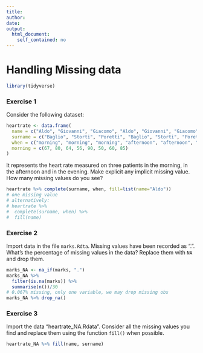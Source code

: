 ```yaml
---
title:
author:
date:
output:
  html_document:
    self_contained: no
---
```




Handling Missing data
================================

```r
library(tidyverse)
```


### Exercise 1
Consider the following dataset:


```r
heartrate <- data.frame(
  name = c("Aldo", "Giovanni", "Giacomo", "Aldo", "Giovanni", "Giacomo", "Giovanni", "Giacomo"),
  surname = c("Baglio", "Storti", "Poretti", "Baglio", "Storti", "Poretti", "Storti", "Poretti"),
  when = c("morning", "morning", "morning", "afternoon", "afternoon", "afternoon", "evening", "evening"),
  morning = c(67, 80, 64, 56, 90, 50, 60, 85)
)
```

It represents the heart rate measured on three patients in the morning, in the afternoon and in the evening. Make explicit any implicit missing value. How many missing values do you see?


```r
heartrate %>% complete(surname, when, fill=list(name="Aldo"))
# one missing value
# alternatively:
# heartrate %>% 
#  complete(surname, when) %>% 
#  fill(name)

```

### Exercise 2
Import data in the file `marks.Rdta`. Missing values have been recorded as ".". What's the percentage of missing values in the data? Replace them with `NA` and drop them.

```r
marks_NA <- na_if(marks, ".")
marks_NA %>% 
  filter(is.na(marks)) %>% 
  summarise(n())/30
# 0.067% missing, only one variable, we may drop missing obs
marks_NA %>% drop_na()
```


### Exercise 3
Import the data "heartrate_NA.Rdata". Consider all the missing values you find and replace them using the function `fill()` when possible.

```r
heartrate_NA %>% fill(name, surname)
```

